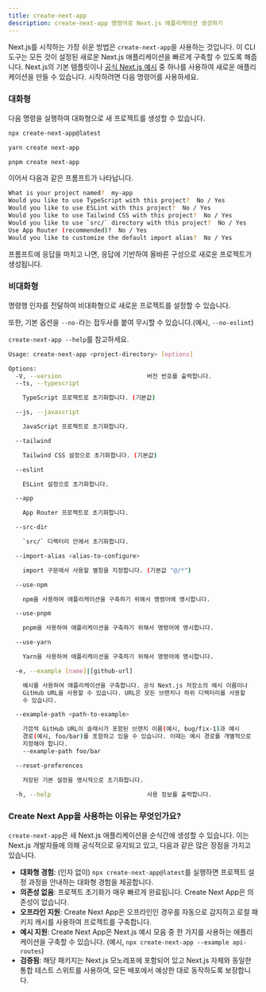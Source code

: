 ```yaml
---
title: create-next-app
description: create-next-app 명령어로 Next.js 애플리케이션 생성하기
---
```


Next.js를 시작하는 가장 쉬운 방법은 `create-next-app`을 사용하는 것입니다. 이 CLI 도구는 모든 것이 설정된 새로운 Next.js 애플리케이션을 빠르게 구축할 수 있도록 해줍니다. Next.js의 기본 템플릿이나 [공식 Next.js 예시](https://github.com/vercel/next.js/tree/canary/examples) 중 하나를 사용하여 새로운 애플리케이션을 만들 수 있습니다. 시작하려면 다음 명령어를 사용하세요.

### 대화형

다음 명령을 실행하여 대화형으로 새 프로젝트를 생성할 수 있습니다.

```bash filename="Terminal"
npx create-next-app@latest

yarn create next-app

pnpm create next-app
```

이어서 다음과 같은 프롬프트가 나타납니다.

```bash filename="Terminal"
What is your project named?  my-app
Would you like to use TypeScript with this project?  No / Yes
Would you like to use ESLint with this project?  No / Yes
Would you like to use Tailwind CSS with this project?  No / Yes
Would you like to use `src/` directory with this project?  No / Yes
Use App Router (recommended)?  No / Yes
Would you like to customize the default import alias?  No / Yes
```

프롬프트에 응답을 마치고 나면, 응답에 기반하여 올바른 구성으로 새로운 프로젝트가 생성됩니다.

### 비대화형

명령행 인자를 전달하여 비대화형으로 새로운 프로젝트를 설정할 수 있습니다.

또한, 기본 옵션을 `--no-`라는 접두사를 붙여 무시할 수 있습니다.(예시, `--no-eslint`)

`create-next-app --help`를 참고하세요.

```bash filename="Terminal"
Usage: create-next-app <project-directory> [options]

Options:
  -V, --version                        버전 번호를 출력합니다.
  --ts, --typescript

    TypeScript 프로젝트로 초기화합니다. (기본값)

  --js, --javascript

    JavaScript 프로젝트로 초기화합니다.

  --tailwind

    Tailwind CSS 설정으로 초기화합니다. (기본값)

  --eslint

    ESLint 설정으로 초기화합니다.

  --app

    App Router 프로젝트로 초기화합니다.

  --src-dir

    `src/` 디렉터리 안에서 초기화합니다.

  --import-alias <alias-to-configure>

    import 구문에서 사용할 별칭을 지정합니다. (기본값 "@/*")

  --use-npm

    npm을 사용하여 애플리케이션을 구축하기 위해서 명령어에 명시합니다.

  --use-pnpm

    pnpm을 사용하여 애플리케이션을 구축하기 위해서 명령어에 명시합니다.

  --use-yarn

    Yarn을 사용하여 애플리케이션을 구축하기 위해서 명령어에 명시합니다.

  -e, --example [name]|[github-url]

    예시를 사용하여 애플리케이션을 구축합니다. 공식 Next.js 저장소의 예시 이름이나
    GitHub URL을 사용할 수 있습니다. URL은 모든 브랜치나 하위 디렉터리를 사용할
    수 있습니다.

  --example-path <path-to-example>

    가끔씩 GitHub URL이 슬래시가 포함된 브랜치 이름(예시, bug/fix-1)과 예시
    경로(예시, foo/bar)를 포함하고 있을 수 있습니다. 이때는 예시 경로를 개별적으로
    지정해야 합니다.
    --example-path foo/bar

  --reset-preferences

    저장된 기본 설정을 명시적으로 초기화합니다.

  -h, --help                           사용 정보를 출력합니다.
```

### Create Next App을 사용하는 이유는 무엇인가요?

`create-next-app`은 새 Next.js 애플리케이션을 순식간에 생성할 수 있습니다. 이는 Next.js 개발자들에 의해 공식적으로 유지되고 있고, 다음과 같은 많은 장점을 가지고 있습니다.

- **대화형 경험**: (인자 없이) `npx create-next-app@latest`를 실행하면 프로젝트 설정 과정을 안내하는 대화형 경험을 제공합니다.
- **의존성 없음**: 프로젝트 초기화가 매우 빠르게 완료됩니다. Create Next App은 의존성이 없습니다.
- **오프라인 지원**: Create Next App은 오프라인인 경우를 자동으로 감지하고 로컬 패키지 캐시를 사용하여 프로젝트를 구축합니다.
- **예시 지원**: Create Next App은 Next.js 예시 모음 중 한 가지를 사용하는 애플리케이션을 구축할 수 있습니다. (예시, `npx create-next-app --example api-routes`)
- **검증됨**: 해당 패키지는 Next.js 모노레포에 포함되어 있고 Next.js 자체와 동일한 통합 테스트 스위트를 사용하여, 모든 배포에서 예상한 대로 동작하도록 보장합니다.
